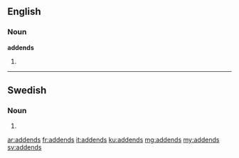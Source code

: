 ==English==

===Noun===
'''addends'''
# {{plural of|addend}}

----

==Swedish==

===Noun===
{{head|sv|noun form}}

# {{sv-noun-form-indef-gen|addend}}

[[ar:addends]]
[[fr:addends]]
[[it:addends]]
[[ku:addends]]
[[mg:addends]]
[[my:addends]]
[[sv:addends]]